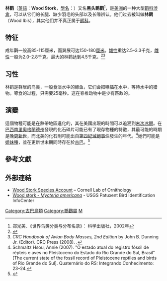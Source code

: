 {{Speciesbox
| name = 林鹳
| status = LC
| status_system = IUCN3.1
| status_ref = <ref name=IUCN>{{IUCN|id=22697648 |title=''Mycteria americana'' |assessor=BirdLife International |assessor-link=BirdLife International |version=2013.2 |year=2012 |accessdate=26 November 2013}}</ref>
| image = WoodStorkWhole.JPG
| image_width = 240px
| image_caption = 林鹳
| taxon = Mycteria americana
| binomial_authority = [[林奈|Linnaeus]], 1758
}}

'''林鹳'''（[[英語|英語]]：'''Wood Stork'''，[[學名|學名]]：''{{lang|la|Mycteria americana}}''）又名'''黑头鹮鹳'''<ref>郑光美．《世界鸟类分类与分布名录》： 科学出版社，2002年</ref>，是[[美洲|美洲]]的一种大型[[鹳科|鹳科]][[涉禽|涉禽]]，可以从它们的长腿、缺少羽毛的头部以及长喙辨认。他们过去被叫做'''林鹮'''（Wood Ibis），其实他们并不真正属于[[鹮科|鹮科]]。

== 特征 ==
成年鹳一般高85-115厘米，而翼展可达150-180[[厘米|厘米]]。[[雄性|雄性]]重达2.5–3.3千克，[[雌性|雌性]]一般为2.0–2.8千克。最大的林鹳达到4.5千克。<ref name="BrantJagoe2002">{{cite journal|last1=Brant|first1=Heather A|last2=Jagoe|first2=Charles H,|last3=Snodgrass|first3=Joel W.|last4=Bryan|first4=A. Lawrence|last5=Gariboldi|first5=Joan C|title=Potential risk to wood storks (''Mycteria americana'') from mercury in Carolina Bay fish|url=https://archive.org/details/sim_environmental-pollution_2002_120_2/page/405|journal=Environmental Pollution|volume=120|issue=2|year=2002|pages=405–413|issn=0269-7491|doi=10.1016/S0269-7491(02)00112-4}}</ref><ref>''CRC Handbook of Avian Body Masses, 2nd Edition'' by John B. Dunning Jr. (Editor). CRC Press (2008). {{ISBN|978-1-4200-6444-5}}.</ref>

== 习性 ==
林鹳是群居的鸟类，一般食淡水中的鲦鱼，它们会把喙插在水中，等待水中的猎物。啄食的过程，只需要25毫秒。这在脊椎动物中是少有匹敌的。

==演變==
這個物種可能是在熱帶地區進化的，其在美國出現的時間可以追溯到[[末次冰期|末次冰期]]。在[[巴西|巴西]][[南里奧格蘭德州|南里奧格蘭德州]]發現的化石碎片可能已有了現存物種的特徵，其最可能的時期是晚[[更新世|更新世]]，而北美的化石則可能出自[[第四紀滅絕事件|第四紀滅絕事件]]發生的年代。<ref>Schmaltz Hsou, Annie (2007). "O estado atual do registro fóssil de répteis e aves no Pleistoceno do Estado do Rio Grande do Sul, Brasil" [The current state of the fossil record of Pleistocene reptiles and birds of Rio Grande do Sul]. Quaternário do RS: Integrando Conhecimento: 23–24.{{pt}}</ref>她們可能是[[姐妹種|姐妹種]]，並在更新世末期同時存在於[[古巴|古巴]]。<ref name="SuárezOlson2003">{{cite journal|last1=Suárez|first1=William|last2=Olson|first2=Storrs L.|title=New records of storks (Ciconiidae) from Quaternary asphalt deposits in Cuba|journal=The Condor|volume=105|issue=1|year=2003|pages=150–154|doi=10.1650/0010-5422(2003)105[150:NROSCF]2.0.CO;2|url=https://repository.si.edu/handle/10088/1553|access-date=2018-11-11|archive-date=2021-01-26|archive-url=https://web.archive.org/web/20210126004153/https://repository.si.edu/handle/10088/1553|dead-url=no}}</ref>

==參考文獻==
<div class="references-small">
<references />
</div>

==外部連結==
{{Commons category|Mycteria americana}}
{{Wikispecies|Mycteria americana}}
* [http://www.birds.cornell.edu/AllAboutBirds/BirdGuide/Wood_Stork.html Wood Stork Species Account] {{Wayback|url=http://www.birds.cornell.edu/AllAboutBirds/BirdGuide/Wood_Stork.html |date=20090409133418 }} – Cornell Lab of Ornithology
* [https://web.archive.org/web/20121005150031/http://www.mbr-pwrc.usgs.gov/id/framlst/i1880id.html Wood stork - ''Mycteria americana''] - USGS Patuxent Bird Identification InfoCenter
{{鸛科}}
{{Taxonbar|from=Q990175}}
{{Authority control}}
[[Category:古巴鳥類|Category:古巴鳥類]]
[[Category:䴉鸛屬|Category:䴉鸛屬]]
[[Category:1758年描述的鳥類|M]]